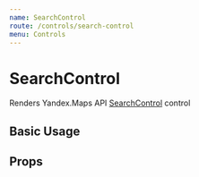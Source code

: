 ```yaml
---
name: SearchControl
route: /controls/search-control
menu: Controls
---
```



# SearchControl

Renders Yandex.Maps API [SearchControl][control] control

## Basic Usage

<Playground>
  <YMaps>
    <Map
      defaultState={{
        center: [55.751574, 37.573856],
        zoom: 9,
        controls: [],
      }}
    >
      <SearchControl options={{ float: 'right' }} />
    </Map>
  </YMaps>
</Playground>

## Props

<Props of={_SearchControl} />

[control]:
  https://tech.yandex.com/maps/doc/jsapi/2.1/ref/reference/control.SearchControl-docpage/
